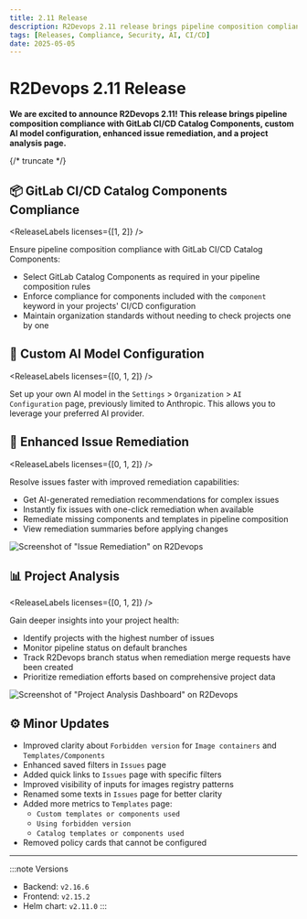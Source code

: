 ```yaml
---
title: 2.11 Release
description: R2Devops 2.11 release brings pipeline composition compliance with GitLab CI/CD Catalog Components, custom AI model configuration, enhanced issue remediation, and a project analysis page
tags: [Releases, Compliance, Security, AI, CI/CD]
date: 2025-05-05
---
```


# R2Devops 2.11 Release


**We are excited to announce R2Devops 2.11! This release brings pipeline composition compliance with GitLab CI/CD Catalog Components, custom AI model configuration, enhanced issue remediation, and a project analysis page.**

{/* truncate */}

## 📦 GitLab CI/CD Catalog Components Compliance

<ReleaseLabels licenses={[1, 2]} />

Ensure pipeline composition compliance with GitLab CI/CD Catalog Components:

- Select GitLab Catalog Components as required in your pipeline composition rules
- Enforce compliance for components included with the `component` keyword in your projects' CI/CD configuration
- Maintain organization standards without needing to check projects one by one

## 🧠 Custom AI Model Configuration

<ReleaseLabels licenses={[0, 1, 2]} />

Set up your own AI model in the `Settings` > `Organization` > `AI Configuration` page, previously limited to Anthropic. This allows you to leverage your preferred AI provider.

## 🔧 Enhanced Issue Remediation

<ReleaseLabels licenses={[0, 1, 2]} />

Resolve issues faster with improved remediation capabilities:

- Get AI-generated remediation recommendations for complex issues
- Instantly fix issues with one-click remediation when available
- Remediate missing components and templates in pipeline composition
- View remediation summaries before applying changes

![Screenshot of "Issue Remediation" on R2Devops](./auto_fix_ai.gif)

## 📊 Project Analysis

<ReleaseLabels licenses={[0, 1, 2]} />

Gain deeper insights into your project health:

- Identify projects with the highest number of issues
- Monitor pipeline status on default branches
- Track R2Devops branch status when remediation merge requests have been created
- Prioritize remediation efforts based on comprehensive project data

![Screenshot of "Project Analysis Dashboard" on R2Devops](./projects_analysis.png)

## ⚙️ Minor Updates

- Improved clarity about `Forbidden version` for `Image containers` and `Templates/Components`
- Enhanced saved filters in `Issues` page
- Added quick links to `Issues` page with specific filters
- Improved visibility of inputs for images registry patterns
- Renamed some texts in `Issues` page for better clarity
- Added more metrics to `Templates` page:
    - `Custom templates or components used`
    - `Using forbidden version`
    - `Catalog templates or components used`
- Removed policy cards that cannot be configured

<ReleaseBottomButton />

---

:::note Versions
- Backend: `v2.16.6`
- Frontend: `v2.15.2`
- Helm chart: `v2.11.0`
:::
